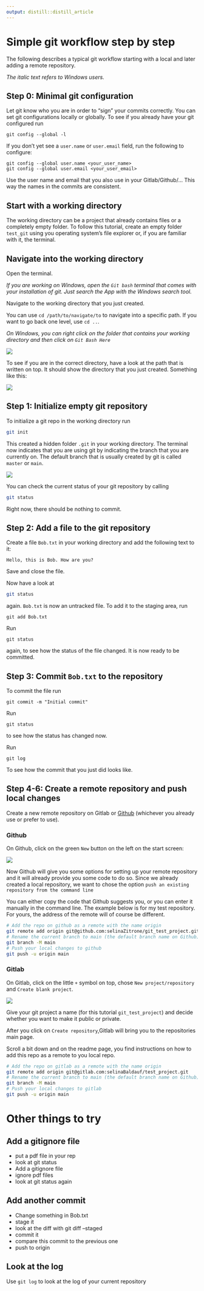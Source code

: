 ```yaml
---
output: distill::distill_article
---
```

# Simple git workflow step by step

The following describes a typical git workflow starting with a local and later adding a remote repository.

*The italic text refers to Windows users.*


## Step 0: Minimal git configuration

Let git know who you are in order to "sign" your commits correctly. 
You can set git configurations locally or globally.
To see if you already have your git configured run

```
git config --global -l
```

If you don't yet see a `user.name` or `user.email` field, run the following to configure:

```
git config --global user.name <your_user_name>
git config --global user.email <your_user_email>
```

Use the user name and email that you also use in your Gitlab/Github/... This way the names in the commits are consistent.

## Start with a working directory

The working directory can be a project that already contains files or a completely empty folder. To follow this tutorial, create an empty folder `test_git` using you operating system's file explorer or, if you are familiar with it, the terminal.

## Navigate into the working directory

Open the terminal. 

*If you are working on Windows, open the `Git bash` terminal that comes with your installation of git. Just search the App with the Windows search tool.*

Navigate to the working directory that you just created.

You can use `cd /path/to/navigate/to` to navigate into a specific path. If you want to go back one level, use `cd ..`.

*On Windows, you can right click on the folder that contains your working directory and then click on `Git Bash Here`*

![](img/git-bash-here.png)

To see if you are in the correct directory, have a look at the path that is written on top. It should show the directory that you just created. Something like this:

![](img/navigate-path.png)

## Step 1: Initialize empty git repository

To initialize a git repo in the working directory run 

```sh
git init
```

This created a hidden folder `.git` in your working directory. 
The terminal now indicates that you are using git by indicating the branch that you are currently on. The default branch that is usually created by git is called `master` or `main`.

![](img/git-master.png)

You can check the current status of your git repository by calling

```sh
git status
```

Right now, there should be nothing to commit.

## Step 2: Add a file to the git repository

Create a file `Bob.txt` in your working directory and add the following text to it:

```
Hello, this is Bob. How are you?
```

Save and close the file.

Now have a look at 

```sh
git status
```

again. `Bob.txt` is now an untracked file. To add it to the staging area, run

```
git add Bob.txt
```

Run

```
git status
```

again, to see how the status of the file changed. It is now ready to be committed.

## Step 3: Commit `Bob.txt` to the repository

To commit the file run

```
git commit -m "Initial commit"
```

Run

```
git status
```

to see how the status has changed now.

Run

```
git log
```

To see how the commit that you just did looks like.

## Step 4-6: Create a remote repository and push local changes

Create a new remote repository on Gitlab or [Github](https://github.com/) (whichever you already use or prefer to use).

### Github

On Github, click on the green `New` button on the left on the start screen:

![](img/github-new-button-small.png)

Now Github will give you some options for setting up your remote repository and it will already provide you some code to do so.
Since we already created a local repository, we want to chose the option `push an existing repository from the command line`

You can either copy the code that Github suggests you, or you can enter it manually  in the command line. The example below is for my test repository. For yours, the address of the remote will of course be different.

```sh
# Add the repo on github as a remote with the name origin
git remote add origin git@github.com:selinaZitrone/git_test_project.git
# Rename the current branch to main (the default branch name on Github)
git branch -M main
# Push your local changes to github
git push -u origin main
```

### Gitlab

On Gitlab, click on the little `+` symbol on top, chose `New project/repository` and `Create blank project`.

![](img/gitlab-new-button-small.png)

Give your git project a name (for this tutorial `git_test_project`) and decide whether you want to make it public or private.

After you click on `Create repository`,Gitlab will bring you to the repositories main page.

Scroll a bit down and on the readme page, you find instructions on how to add this repo as a remote to you local repo. 

```sh
# Add the repo on gitlab as a remote with the name origin
git remote add origin git@gitlab.com:selinaBaldauf/test_project.git
# Rename the current branch to main (the default branch name on Github)
git branch -M main
# Push your local changes to gitlab
git push -u origin main
```

# Other things to try

## Add a gitignore file

- put a pdf file in your rep
- look at git status
- Add a gitignore file
- ignore pdf files
- look at git status again

## Add another commit

- Change something in Bob.txt
- stage it
- look at the diff with git diff --staged
- commit it
- compare this commit to the previous one
- push to origin

## Look at the log

Use `git log` to look at the log of your current repository
